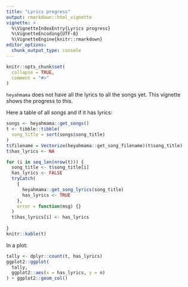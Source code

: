```yaml
---
title: "Lyrics progress"
output: rmarkdown::html_vignette
vignette: >
  %\VignetteIndexEntry{Lyrics progress}
  %\VignetteEncoding{UTF-8}
  %\VignetteEngine{knitr::rmarkdown}
editor_options: 
  chunk_output_type: console
---
```


```r
knitr::opts_chunk$set(
  collapse = TRUE,
  comment = "#>"
)
```

`heyahmama` does not have all the lyrics to all the songs yet.
This vignette shows the progress to this.

Here a table of all songs and if it has lyrics:

```r
songs <- heyahmama::get_songs()
t <- tibble::tibble(
  song_title = sort(songs$song_title)
)
t$filename = Vectorize(heyahmama::get_song_filename)(t$song_title)
t$has_lyrics <- NA

for (i in seq_len(nrow(t))) {
  song_title <- t$song_title[i]
  has_lyrics <- FALSE
  tryCatch(
    {
      heyahmama::get_song_lyrics(song_title)
      has_lyrics <- TRUE
    },
    error = function(msg) {}
  )
  t$has_lyrics[i] <- has_lyrics
    
}
knitr::kable(t)
```

In a plot:

```r
tally <- dplyr::count(t, has_lyrics)
ggplot2::ggplot(
  tally,
  ggplot2::aes(x = has_lyrics, y = n)
) + ggplot2::geom_col()
```

